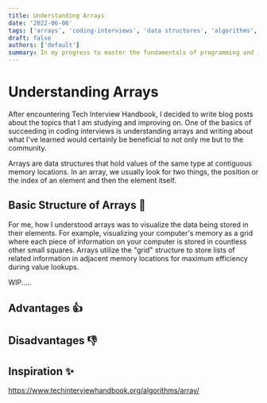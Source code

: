 ```yaml
---
title: Understanding Arrays
date: '2022-06-06'
tags: ['arrays', 'coding-interviews', 'data structures', 'algorithms', 'study']
draft: false
authors: ['default']
summary: In my progress to master the fundamentals of programming and improving my skills in data structures and algorithms. One of the first and highest priority to learn topics in this landscape are arrays, one of the most common data structures encountered during interviews. In this post, I will take a deep dive into understanding arrays, it's pros and cons, their structures, operations, and use cases.
---
```


# Understanding Arrays

After encountering Tech Interview Handbook, I decided to write blog posts about the topics that I am studying and improving on. One of the basics of succeeding in coding interviews is understanding arrays and writing about what I've learned would certainly be beneficial to not only me but to the community.

Arrays are data structures that hold values of the same type at contiguous memory locations. In an array, we usually look for two things, the position or the index of an element and then the element itself.

## Basic Structure of Arrays 🔎

For me, how I understood arrays was to visualize the data being stored in their elements. For example, visualizing your computer's memory as a grid where each piece of information on your computer is stored in countless other small squares. Arrays utilize the "grid" structure to store lists of related information in adjacent memory locations for maximum efficiency during value lookups.

WIP.....

## Advantages 👍

## Disadvantages 👎

## Inspiration ✨

https://www.techinterviewhandbook.org/algorithms/array/
